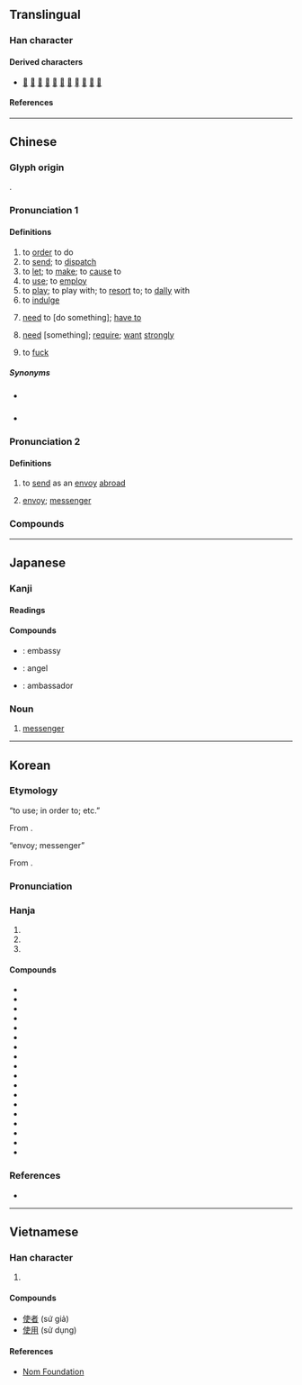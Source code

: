 {{also|便}}
{{character info}}
==Translingual==
{{stroke order|strokes=8}}

===Han character===
{{Han char|rn=9|rad=人|as=06|sn=8|four=25206|canj=OJLK|ids=⿰亻吏}}

====Derived characters====
* [[𣷱]] [[𧍇]] [[𩸲]] [[𧍅]] [[𦲺]] [[𭈓]] [[𪮈]] [[𰜇]] [[𣔤]] [[𧳡]] [[𧍇]]

====References====
{{Han ref|kx=0101.050|dkj=00573|dj=0213.120|hdz=10145.020|uh=4F7F}}

----

==Chinese==
{{zh-forms|alt=駛:''sai2''; Cantonese “need”,洗:''sai2''; Cantonese “need”}}

===Glyph origin===
{{Han etym}}
{{Han compound|人|吏|ls=psc|c1=s|c2=p|alt1=亻}}.

===Pronunciation 1===
{{zh-pron
|m=shǐ
|c=sai2,si2
|c_note=sai2 - vernacular; si2 - literary
|c-t=soi2
|h=pfs=sṳ́
|j=si2
|md=sāi/sṳ̄
|md_note=sāi - vernacular; sṳ̄ - literary
|mn=sái/xm,zz,tw:sú/qz:sír
|mn_note=sái - vernacular (including Quanzhou “to fuck”); sú/sír - literary
|mn-t=sai2
|w=2sr
|mc=1
|oc=1,1
|cat=v,n
}}

====Definitions====
{{zh-hanzi}}

# to [[order]] to do
# to [[send]]; to [[dispatch]]
# to [[let]]; to [[make]]; to [[cause]] to
# to [[use]]; to [[employ]]
# to [[play]]; to play with; to [[resort]] to; to [[dally]] with
# to [[indulge]]
# {{lb|zh|Cantonese}} [[need]] to [do something]; [[have to]]
#: {{zh-x|你 唔使 攞{lo2} 咁 多！|You don't need to get so much!|C}}
# {{lb|zh|Cantonese}} [[need]] [something]; [[require]]; [[want]] [[strongly]]
# {{lb|zh|Quanzhou|_|Min Nan|vulgar}} to [[fuck]]

=====Synonyms=====
{{zh-dial|肏}}
* {{sense|send}} {{zh-l|送}}
* {{qualifier|Cantonese}} {{sense|need}} {{zh-l|需要}}

===Pronunciation 2===
{{zh-pron
|m=shǐ,shì,2nb=rare variant
|c=si3
|c-t=lhu2
|h=pfs=sṳ́
|md=sái/sé̤ṳ
|md_note=sái - vernacular; sé̤ṳ - literary
|mn=sài/xm,zz,tw:sù/qz:sìr
|mn_note=sài - vernacular; sù/sìr - literary
|mn-t=sai3
|w=2sr
|mc=2
|oc=2,2
|cat=v,n
}}

====Definitions====
{{zh-hanzi}}

# {{zh-o}} to [[send]] as an [[envoy]] [[abroad]]
# [[envoy]]; [[messenger]]

===Compounds===
{{zh-der|使用|使得|唔使|唔使客氣|使乜|使錢|使巧兒|使數|使君子|倘使|借使|官使|使館|公使館|公使團|使用借貸|使費|使心作倖|使嘴使舌|動使|不聽使|使命|僕使|使心眼兒|呼奴使婢|不中使|中使|使性子|器使|任賢使能|使用率|和平使者|使乖|使臣|向使|使心用腹|使用錢|唆使|使女|假使|使喚|密使|五瘟使|但使|來使|庫大使|使蚊負山|小使|信使|使長|使酒|公使|廉使|占風使帆|奉使|使脾氣|使君|役使動物|使君有婦|使眼色|使節團|三司使|君臣佐使|大使|不聽使喚|內使|使絆子|勾使鬼|布政使|使貪使愚|差使|使用權|左使|大使館|使然|即使|使羊將狼|使臂使指|主使者|使命感|使不得|使勁|尊賢使能|使絆兒|就使|嗾使|使氣|國使|使令|如臂使指|專使|使壞|任使|十二使徒|使徒|役使|天使魚|天使|促使|使節|使星|強使|借風使船|勾欄使者|不辱使命|出使|全權公使|勾使|使者|使低嘴|主使|白衣天使|敕使|按察使|搪差使|看風使帆|星使|指使|看風使舵|支使|目使頤令|神差鬼使|祈使句|矜才使氣|目指氣使|監齋使者|白差使|插科使砌|番使|相風使帆|特使|炙冰使燥|混合使用|看風使船|氤氳大使|樞密使|河伯使者|採訪使|觀察使|護花使者|節度使|見風使帆|鹽鐵使|迫使|節使|鬼使神差|錢可使鬼|鹽運使|花鳥使|行使|鹺使|草根大使|驛使|驅使|駐外使節|頤指氣使|致使動詞|縱使|給使|結使|綠衣使者|隨才器使|負才使氣|赤衣使者|鋪堂使費|巡按使|逼使|遣唐使|轉運使|箕帚之使|巡迴大使|見風使舵|設使|親善大使|舉賢使能|若使|致使|飛鳥使|會使:â̤-sāi|𣍐使:bē-sái|使動|使性地:sái-sìng-tē;Min Nan}}

----

==Japanese==

===Kanji===
{{ja-kanji|grade=3|rs=人06}}

====Readings====
{{ja-readings
|goon=し
|kanon=し
|kun=つか-う, しむ, せしむ, しめば
}}

====Compounds====
* {{ja-r|大%使%館|たい%し%かん}}: embassy
* {{ja-r|天%使|てん%し}}: angel
* {{ja-r|大%使|たい%し}}: ambassador

===Noun===
{{ja-noun|し}}

# [[messenger]]

----

==Korean==

===Etymology===
; “to use; in order to; etc.”
From {{der|ko|ltc|-}} {{ltc-l|使|id=1}}.
{{collapse|
* {{hanja-dongguk|ᄉᆞᆼ〯|sǒ}} 
* {{hanja-sinjeung|ᄉᆞ|so|hun=ᄒᆞ야곰 ᄉᆞ 上聲}}
|Historical readings
|bg=#FFFFFF}}

; “envoy; messenger”
From {{der|ko|ltc|-}} {{ltc-l|使|id=2}}.
{{collapse|
* {{hanja-dongguk|ᄉᆞᆼ〮|só}}
* {{hanja-sinjeung|시|si|hun=브린 시}}
|Historical readings
|bg=#FFFFFF}}

===Pronunciation===
{{ko-hanja-pron|사|l=y}}

===Hanja===
{{ko-hanja-search}}
{{ko-hanja|[[부리다|부릴]]|사}}

# {{hanja form of|사|to [[use]]; to [[employ]]}}
# {{hanja form of|사|in [[order]] to [[do]]}}
# {{hanja form of|사|[[envoy]]; [[messenger]]}}

====Compounds====
{{der-top3|Compounds}}
* {{ko-l|노사|勞使}}
* {{ko-l|대사|大使}}
* {{ko-l|행사|行使}}
* {{ko-l|구사|驅使}}
* {{ko-l|설사|設使}}
* {{ko-l|특사|特使}}
* {{ko-l|사주|使嗾}}
* {{ko-l|사명|使命}}
* {{ko-l|사신|使臣}}
* {{ko-l|사역|使役}}
* {{ko-l|사절|使節}}
* {{ko-l|공사|公使}}
* {{ko-l|사도|使徒}}
* {{ko-l|사자|使者}}
* {{ko-l|천사|天使}}
* {{ko-l|고사|苦使}}
* {{ko-l|밀사|密使}}
* {{ko-l|사용|[[use]]; [[usage]]|使用}}
{{der-bottom}}

===References===
* {{R:hanjadoc|264}}

----

==Vietnamese==

===Han character===
{{vi-readings|reading=[[sứ]], [[sử]], [[sửa]], [[thửa]]|rs=人06}}

# {{rfdef|vi|sort=人06}}

====Compounds====
* [[使者]] (sứ giả)
* [[使用]] (sử dụng)

====References====
* [http://nomfoundation.org/common/nom_details.php?codepoint=4f7f Nom Foundation]